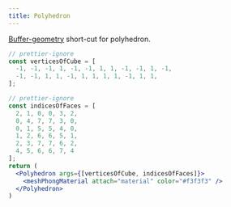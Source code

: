```yaml
---
title: Polyhedron
---
```


[Buffer-geometry](https://threejs.org/docs/index.html#api/en/core/BufferGeometry) short-cut for polyhedron.

```jsx
// prettier-ignore
const verticesOfCube = [
  -1, -1, -1, 1, -1, -1, 1, 1, -1, -1, 1, -1,
  -1, -1, 1, 1, -1, 1, 1, 1, 1, -1, 1, 1,
];

// prettier-ignore
const indicesOfFaces = [
  2, 1, 0, 0, 3, 2,
  0, 4, 7, 7, 3, 0,
  0, 1, 5, 5, 4, 0,
  1, 2, 6, 6, 5, 1,
  2, 3, 7, 7, 6, 2,
  4, 5, 6, 6, 7, 4
];
return (
  <Polyhedron args={[verticesOfCube, indicesOfFaces]}>
    <meshPhongMaterial attach="material" color="#f3f3f3" />
  </Polyhedron>
)
```

<StoryBook lib="drei" id="shapes--polyhedron" />
